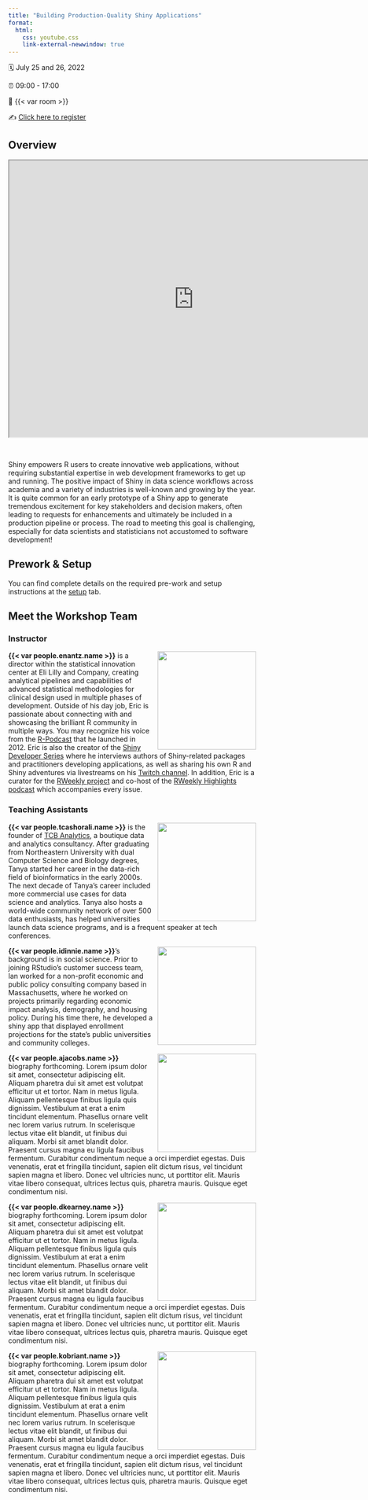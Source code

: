 ```yaml
---
title: "Building Production-Quality Shiny Applications"
format:
  html:
    css: youtube.css
    link-external-newwindow: true
---
```



🗓️ July 25 and 26, 2022

⏰ 09:00 - 17:00

🏨 {{< var room >}}

✍️ [Click here to register](https://www.rstudio.com/conference/2022/workshops/shiny-prod-apps/)

## Overview 

```{=html}
<div class="embed-youtube">
    <iframe src="https://www.youtube.com/embed/5T2sn8tolNo" width="750" height="563"></iframe>
</div>
```

<br />


Shiny empowers R users to create innovative web applications, without requiring substantial expertise in web development frameworks to get up and running. The positive impact of Shiny in data science workflows across academia and a variety of industries is well-known and growing by the year. It is quite common for an early prototype of a Shiny app to generate tremendous excitement for key stakeholders and decision makers, often leading to requests for enhancements and ultimately be included in a production pipeline or process. The road to meeting this goal is challenging, especially for data scientists and statisticians not accustomed to software development!

## Prework & Setup

You can find complete details on the required pre-work and setup instructions at the [setup](setup.qmd) tab. 

## Meet the Workshop Team

### Instructor 

![](materials/d1-01-welcome/assets/img/people/enantz.jpg){style="float:right;padding: 0 0 0 10px;" fig-alt="{{< var people.enantz.name >}}" width="200"}
**{{< var people.enantz.name >}}** is a director within the statistical innovation center at Eli Lilly and Company, creating analytical pipelines and capabilities of advanced statistical methodologies for clinical design used in multiple phases of development. Outside of his day job, Eric is passionate about connecting with and showcasing the brilliant R community in multiple ways. You may recognize his voice from the [R-Podcast](https://r-podcast.org) that he launched in 2012. Eric is also the creator of the [Shiny Developer Series](https://shinydevseries.com) where he interviews authors of Shiny-related packages and practitioners developing applications, as well as sharing his own R and Shiny adventures via livestreams on his [Twitch channel](https://twitch.tv/rpodcast). In addition, Eric is a curator for the [RWeekly project](https://rweekly.org) and co-host of the [RWeekly Highlights podcast](https://rweekly.fireside.fm) which accompanies every issue.

### Teaching Assistants

![](materials/d1-01-welcome/assets/img/people/tcashorali.png){style="float:right;padding: 0 0 0 10px;" fig-alt="{{< var people.tcashorali.name >}}" width="200"}

**{{< var people.tcashorali.name >}}** is the founder of [TCB Analytics](https://tcbanalytics.com), a boutique data and analytics consultancy. After graduating from Northeastern University with dual Computer Science and Biology degrees, Tanya started her career in the data-rich field of bioinformatics in the early 2000s. The next decade of Tanya’s career included more commercial use cases for data science and analytics. Tanya also hosts a world-wide community network of over 500 data enthusiasts, has helped universities launch data science programs, and is a frequent speaker at tech conferences.

![](materials/d1-01-welcome/assets/img/people/idinnie.jpeg){style="float:right;padding: 0 0 0 10px;" fig-alt="{{< var people.idinnie.name >}}" width="200"}

**{{< var people.idinnie.name >}}**'s background is in social science. Prior to joining RStudio's customer success team, Ian worked for a non-profit economic and public policy consulting company based in Massachusetts, where he worked on projects primarily regarding economic impact analysis, demography, and housing policy. During his time there, he developed a shiny app that displayed enrollment projections for the state's public universities and community colleges.

![](materials/d1-01-welcome/assets/img/people/ajacobs.jpg){style="float:right;padding: 0 0 0 10px;" fig-alt="{{< var people.ajacobs.name >}}" width="200"}

**{{< var people.ajacobs.name >}}** biography forthcoming. Lorem ipsum dolor sit amet, consectetur adipiscing elit. Aliquam pharetra dui sit amet est volutpat efficitur ut et tortor. Nam in metus ligula. Aliquam pellentesque finibus ligula quis dignissim. Vestibulum at erat a enim tincidunt elementum. Phasellus ornare velit nec lorem varius rutrum. In scelerisque lectus vitae elit blandit, ut finibus dui aliquam. Morbi sit amet blandit dolor. Praesent cursus magna eu ligula faucibus fermentum. Curabitur condimentum neque a orci imperdiet egestas. Duis venenatis, erat et fringilla tincidunt, sapien elit dictum risus, vel tincidunt sapien magna et libero. Donec vel ultricies nunc, ut porttitor elit. Mauris vitae libero consequat, ultrices lectus quis, pharetra mauris. Quisque eget condimentum nisi. 

![](materials/d1-01-welcome/assets/img/people/dkearney.jpeg){style="float:right;padding: 0 0 0 10px;" fig-alt="{{< var people.dkearney.name >}}" width="200"}

**{{< var people.dkearney.name >}}** biography forthcoming. Lorem ipsum dolor sit amet, consectetur adipiscing elit. Aliquam pharetra dui sit amet est volutpat efficitur ut et tortor. Nam in metus ligula. Aliquam pellentesque finibus ligula quis dignissim. Vestibulum at erat a enim tincidunt elementum. Phasellus ornare velit nec lorem varius rutrum. In scelerisque lectus vitae elit blandit, ut finibus dui aliquam. Morbi sit amet blandit dolor. Praesent cursus magna eu ligula faucibus fermentum. Curabitur condimentum neque a orci imperdiet egestas. Duis venenatis, erat et fringilla tincidunt, sapien elit dictum risus, vel tincidunt sapien magna et libero. Donec vel ultricies nunc, ut porttitor elit. Mauris vitae libero consequat, ultrices lectus quis, pharetra mauris. Quisque eget condimentum nisi. 

![](materials/d1-01-welcome/assets/img/people/kobriant.jpeg){style="float:right;padding: 0 0 0 10px;" fig-alt="{{< var people.kobriant.name >}}" width="200"}

**{{< var people.kobriant.name >}}** biography forthcoming. Lorem ipsum dolor sit amet, consectetur adipiscing elit. Aliquam pharetra dui sit amet est volutpat efficitur ut et tortor. Nam in metus ligula. Aliquam pellentesque finibus ligula quis dignissim. Vestibulum at erat a enim tincidunt elementum. Phasellus ornare velit nec lorem varius rutrum. In scelerisque lectus vitae elit blandit, ut finibus dui aliquam. Morbi sit amet blandit dolor. Praesent cursus magna eu ligula faucibus fermentum. Curabitur condimentum neque a orci imperdiet egestas. Duis venenatis, erat et fringilla tincidunt, sapien elit dictum risus, vel tincidunt sapien magna et libero. Donec vel ultricies nunc, ut porttitor elit. Mauris vitae libero consequat, ultrices lectus quis, pharetra mauris. Quisque eget condimentum nisi. 


